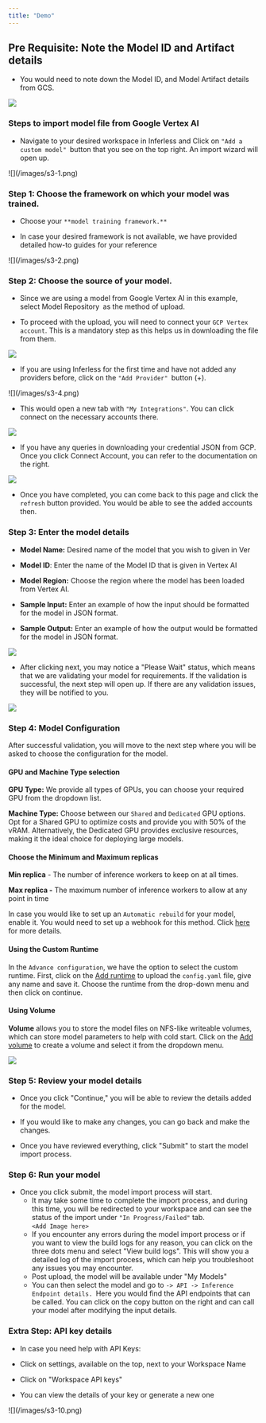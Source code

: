 ```yaml
---
title: "Demo"
---
```


## Pre Requisite: Note the Model ID and Artifact details 

* You would need to note down the Model ID, and Model Artifact details from GCS.

![](/images/google-vert-ai.png)

### Steps to import model file from Google Vertex AI

* Navigate to your desired workspace in Inferless and Click on `"Add a custom model" `button that you see on the top right. An import wizard will open up.

<Frame caption = "Click on Add Model">![](/images/s3-1.png)</Frame>

### Step 1: Choose the framework on which your model was trained.

* Choose your `**model training framework.**`

* In case your desired framework is not available, we have provided detailed how-to guides for your reference

<Frame caption = "Choose the training framework used for your model">![](/images/s3-2.png)</Frame>

###  Step 2: Choose the source of your model.

* Since we are using a model from Google Vertex AI in this example, select Model Repository` `as the method of upload.

* To proceed with the upload, you will need to connect your `GCP Vertex account`. This is a mandatory step as this helps us in downloading the file from them.

![](/images/s3-3.png)

* If you are using Inferless for the first time and have not added any providers before, click on the `"Add Provider" `button (+).

<Frame caption = "Click on Add provider to add your HF and Github accounts">![](/images/s3-4.png)</Frame>

* This would open a new tab with `"My Integrations"`. You can click connect on the necessary accounts there.

![](/images/s3-5.png)

* If you have any queries in downloading your credential JSON from GCP. Once you click Connect Account, you can refer to the documentation on the right.

![](/images/s3-6.png)

* Once you have completed, you can come back to this page and click the `refresh` button provided. You would be able to see the added accounts then.

### Step 3: Enter the model details 

* **Model Name:** Desired name of the model that you wish to given in Ver

* **Model ID**: Enter the name of the Model ID that is given in Vertex AI

* **Model Region:** Choose the region where the model has been loaded from Vertex AI.

* **Sample Input:** Enter an example of how the input should be formatted for the model in JSON format.

* **Sample Output:** Enter an example of how the output would be formatted for the model in JSON format.

![](/images/s3-7.png)

* After clicking next, you may notice a "Please Wait" status, which means that we are validating your model for requirements. If the validation is successful, the next step will open up. If there are any validation issues, they will be notified to you.

![](/images/s3-8.png)

### Step 4: Model Configuration

After successful validation, you will move to the next step where you will be asked to choose the configuration for the model.

#### GPU and Machine Type selection

**GPU Type:** We provide all types of GPUs, you can choose your required GPU from the dropdown list.

**Machine Type:** Choose between our `Shared` and `Dedicated` GPU options. Opt for a Shared GPU to optimize costs and provide you with 50% of the vRAM. Alternatively, the Dedicated GPU provides exclusive resources, making it the ideal choice for deploying large models.

#### Choose the Minimum and Maximum replicas

**Min replica** \- The number of inference workers to keep on at all times.

**Max replica -** The maximum number of inference workers to allow at any point in time

In case you would like to set up an `Automatic rebuild` for your model, enable it. You would need to set up a webhook for this method. Click [here](https://docs.inferless.com/~/changes/Gb6bGbHHJsJFLAEdAzCQ/model-import/automatic-build-via-webhooks/github) for more details.

#### Using the Custom Runtime

In the `Advance configuration`, we have the option to select the custom runtime. First, click on the [Add runtime](https://docs.inferless.com/model-import/bring-custom-packages#how-to-use-custom-runtime-for-the-model) to upload the `config.yaml` file, give any name and save it. Choose the runtime from the drop-down menu and then click on continue.

#### Using Volume

**Volume** allows you to store the model files on NFS-like writeable volumes, which can store model parameters to help with cold start. Click on the [Add volume](https://docs.inferless.com/model-import/my-volumes) to create a volume and select it from the dropdown menu.

![](/images/s3-9.png)

### Step 5: Review your model details

* Once you click "Continue," you will be able to review the details added for the model.

* If you would like to make any changes, you can go back and make the changes.

* Once you have reviewed everything, click "Submit" to start the model import process.

### Step 6: Run your model

* Once you click submit, the model import process will start.  
   * It may take some time to complete the import process, and during this time, you will be redirected to your workspace and can see the status of the import under `"In Progress/Failed"` tab.  
`<Add Image here>` 
   * If you encounter any errors during the model import process or if you want to view the build logs for any reason, you can click on the three dots menu and select "View build logs". This will show you a detailed log of the import process, which can help you troubleshoot any issues you may encounter.  
   * Post upload, the model will be available under "My Models"  
   * You can then select the model and go to `-> API -> Inference Endpoint details. `Here you would find the API endpoints that can be called. You can click on the copy button on the right and can call your model after modifying the input details.

### Extra Step: API key details

* In case you need help with API Keys:

* Click on settings, available on the top, next to your Workspace Name

* Click on "Workspace API keys"

* You can view the details of your key or generate a new one

<Frame caption = "Sample for now">![](/images/s3-10.png)</Frame>

#### 